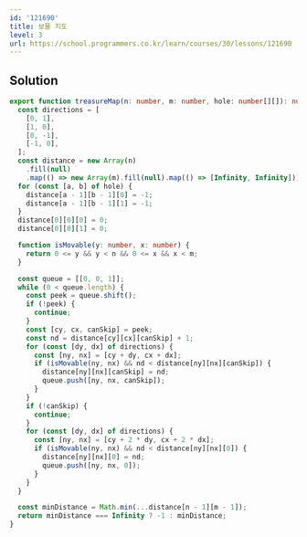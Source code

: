 ```yaml
---
id: '121690'
title: 보물 지도
level: 3
url: https://school.programmers.co.kr/learn/courses/30/lessons/121690
---
```


## Solution

```typescript showLineNumbers
export function treasureMap(n: number, m: number, hole: number[][]): number {
  const directions = [
    [0, 1],
    [1, 0],
    [0, -1],
    [-1, 0],
  ];
  const distance = new Array(n)
    .fill(null)
    .map(() => new Array(m).fill(null).map(() => [Infinity, Infinity]));
  for (const [a, b] of hole) {
    distance[a - 1][b - 1][0] = -1;
    distance[a - 1][b - 1][1] = -1;
  }
  distance[0][0][0] = 0;
  distance[0][0][1] = 0;

  function isMovable(y: number, x: number) {
    return 0 <= y && y < n && 0 <= x && x < m;
  }

  const queue = [[0, 0, 1]];
  while (0 < queue.length) {
    const peek = queue.shift();
    if (!peek) {
      continue;
    }
    const [cy, cx, canSkip] = peek;
    const nd = distance[cy][cx][canSkip] + 1;
    for (const [dy, dx] of directions) {
      const [ny, nx] = [cy + dy, cx + dx];
      if (isMovable(ny, nx) && nd < distance[ny][nx][canSkip]) {
        distance[ny][nx][canSkip] = nd;
        queue.push([ny, nx, canSkip]);
      }
    }
    if (!canSkip) {
      continue;
    }
    for (const [dy, dx] of directions) {
      const [ny, nx] = [cy + 2 * dy, cx + 2 * dx];
      if (isMovable(ny, nx) && nd < distance[ny][nx][0]) {
        distance[ny][nx][0] = nd;
        queue.push([ny, nx, 0]);
      }
    }
  }

  const minDistance = Math.min(...distance[n - 1][m - 1]);
  return minDistance === Infinity ? -1 : minDistance;
}
```
